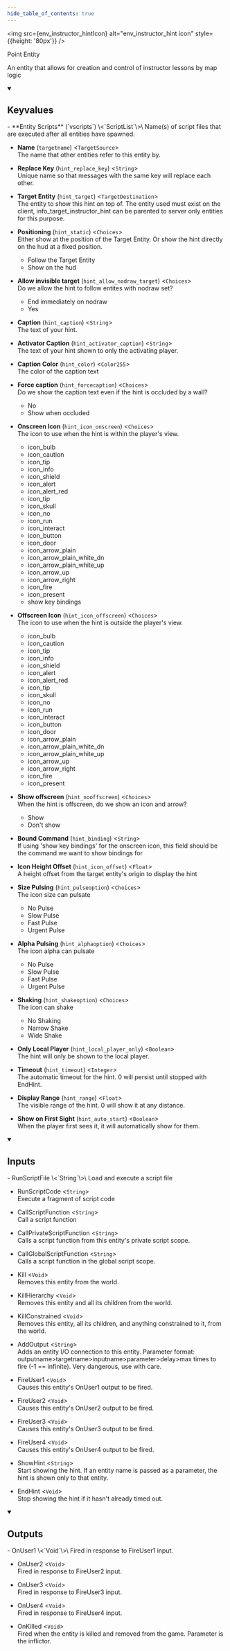 ```yaml
---
hide_table_of_contents: true
---
```



<img src={env_instructor_hintIcon} alt="env_instructor_hint icon" style={{height: '80px'}} />

Point Entity

An entity that allows for creation and control of instructor lessons by map logic

<details open>
<summary><h2>Keyvalues</h2></summary>
- **Entity Scripts** (`vscripts`) \<`ScriptList`\>\
Name(s) of script files that are executed after all entities have spawned.

- **Name** (`targetname`) \<`TargetSource`\>\
The name that other entities refer to this entity by.

- **Replace Key** (`hint_replace_key`) \<`String`\>\
Unique name so that messages with the same key will replace each other.

- **Target Entity** (`hint_target`) \<`TargetDestination`\>\
The entity to show this hint on top of. The entity used must exist on the client, info_target_instructor_hint can be parented to server only entities for this purpose.

- **Positioning** (`hint_static`) \<`Choices`\>\
Either show at the position of the Target Entity. Or show the hint directly on the hud at a fixed position.
  - Follow the Target Entity 
  - Show on the hud 


- **Allow invisible target** (`hint_allow_nodraw_target`) \<`Choices`\>\
Do we allow the hint to follow entites with nodraw set?
  - End immediately on nodraw 
  - Yes 


- **Caption** (`hint_caption`) \<`String`\>\
The text of your hint.

- **Activator Caption** (`hint_activator_caption`) \<`String`\>\
The text of your hint shown to only the activating player.

- **Caption Color** (`hint_color`) \<`Color255`\>\
The color of the caption text

- **Force caption** (`hint_forcecaption`) \<`Choices`\>\
Do we show the caption text even if the hint is occluded by a wall?
  - No 
  - Show when occluded 


- **Onscreen Icon** (`hint_icon_onscreen`) \<`Choices`\>\
The icon to use when the hint is within the player's view.
  - icon_bulb 
  - icon_caution 
  - icon_tip 
  - icon_info 
  - icon_shield 
  - icon_alert 
  - icon_alert_red 
  - icon_tip 
  - icon_skull 
  - icon_no 
  - icon_run 
  - icon_interact 
  - icon_button 
  - icon_door 
  - icon_arrow_plain 
  - icon_arrow_plain_white_dn 
  - icon_arrow_plain_white_up 
  - icon_arrow_up 
  - icon_arrow_right 
  - icon_fire 
  - icon_present 
  - show key bindings 


- **Offscreen Icon** (`hint_icon_offscreen`) \<`Choices`\>\
The icon to use when the hint is outside the player's view.
  - icon_bulb 
  - icon_caution 
  - icon_tip 
  - icon_info 
  - icon_shield 
  - icon_alert 
  - icon_alert_red 
  - icon_tip 
  - icon_skull 
  - icon_no 
  - icon_run 
  - icon_interact 
  - icon_button 
  - icon_door 
  - icon_arrow_plain 
  - icon_arrow_plain_white_dn 
  - icon_arrow_plain_white_up 
  - icon_arrow_up 
  - icon_arrow_right 
  - icon_fire 
  - icon_present 


- **Show offscreen** (`hint_nooffscreen`) \<`Choices`\>\
When the hint is offscreen, do we show an icon and arrow?
  - Show 
  - Don't show 


- **Bound Command** (`hint_binding`) \<`String`\>\
If using 'show key bindings' for the onscreen icon, this field should be the command we want to show bindings for

- **Icon Height Offset** (`hint_icon_offset`) \<`Float`\>\
A height offset from the target entity's origin to display the hint

- **Size Pulsing** (`hint_pulseoption`) \<`Choices`\>\
The icon size can pulsate
  - No Pulse 
  - Slow Pulse 
  - Fast Pulse 
  - Urgent Pulse 


- **Alpha Pulsing** (`hint_alphaoption`) \<`Choices`\>\
The icon alpha can pulsate
  - No Pulse 
  - Slow Pulse 
  - Fast Pulse 
  - Urgent Pulse 


- **Shaking** (`hint_shakeoption`) \<`Choices`\>\
The icon can shake
  - No Shaking 
  - Narrow Shake 
  - Wide Shake 


- **Only Local Player** (`hint_local_player_only`) \<`Boolean`\>\
The hint will only be shown to the local player.

- **Timeout** (`hint_timeout`) \<`Integer`\>\
The automatic timeout for the hint. 0 will persist until stopped with EndHint.

- **Display Range** (`hint_range`) \<`Float`\>\
The visible range of the hint. 0 will show it at any distance.

- **Show on First Sight** (`hint_auto_start`) \<`Boolean`\>\
When the player first sees it, it will automatically show for them.


 </details>
<details open>
<summary><h2>Inputs</h2></summary>
- RunScriptFile \<`String`\>\
Load and execute a script file

- RunScriptCode \<`String`\>\
Execute a fragment of script code

- CallScriptFunction \<`String`\>\
Call a script function

- CallPrivateScriptFunction \<`String`\>\
Calls a script function from this entity's private script scope.

- CallGlobalScriptFunction \<`String`\>\
Calls a script function in the global script scope.

- Kill \<`Void`\>\
Removes this entity from the world.

- KillHierarchy \<`Void`\>\
Removes this entity and all its children from the world.

- KillConstrained \<`Void`\>\
Removes this entity, all its children, and anything constrained to it, from the world.

- AddOutput \<`String`\>\
Adds an entity I/O connection to this entity. Parameter format: outputname&gt;targetname>inputname&gt;parameter&gt;delay&gt;max times to fire (-1 == infinite). Very dangerous, use with care.

- FireUser1 \<`Void`\>\
Causes this entity's OnUser1 output to be fired.

- FireUser2 \<`Void`\>\
Causes this entity's OnUser2 output to be fired.

- FireUser3 \<`Void`\>\
Causes this entity's OnUser3 output to be fired.

- FireUser4 \<`Void`\>\
Causes this entity's OnUser4 output to be fired.

- ShowHint \<`String`\>\
Start showing the hint. If an entity name is passed as a parameter, the hint is shown only to that entity.

- EndHint \<`Void`\>\
Stop showing the hint if it hasn't already timed out.


 </details>
<details open>
<summary><h2>Outputs</h2></summary>
- OnUser1 \<`Void`\>\
Fired in response to FireUser1 input.

- OnUser2 \<`Void`\>\
Fired in response to FireUser2 input.

- OnUser3 \<`Void`\>\
Fired in response to FireUser3 input.

- OnUser4 \<`Void`\>\
Fired in response to FireUser4 input.

- OnKilled \<`Void`\>\
Fired when the entity is killed and removed from the game. Parameter is the inflictor.


 </details>